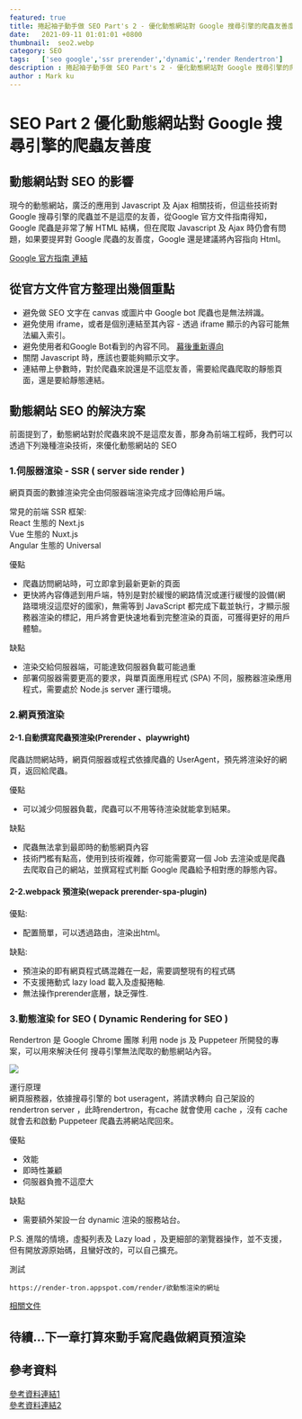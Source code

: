 ```yaml
---
featured: true
title: 捲起袖子動手做 SEO Part's 2 - 優化動態網站對 Google 搜尋引擎的爬蟲友善度
date:   2021-09-11 01:01:01 +0800
thumbnail:  seo2.webp
category: SEO
tags:   ['seo google','ssr prerender','dynamic','render Rendertron']
description : 捲起袖子動手做 SEO Part's 2 - 優化動態網站對 Google 搜尋引擎的爬蟲友善度
author : Mark ku
---
```

# SEO Part 2 優化動態網站對 Google 搜尋引擎的爬蟲友善度
## 動態網站對 SEO 的影響
現今的動態網站，廣泛的應用到 Javascript 及 Ajax 相關技術，但這些技術對 Google 搜尋引擎的爬蟲並不是這麼的友善，從Google 官方文件指南得知，Google 爬蟲是非常了解 HTML 結構，但在爬取 Javascript 及 Ajax  時仍會有問題，如果要提昇對 Google 爬蟲的友善度，Google 還是建議將內容指向 Html。  

[Google 官方指南 連結](https://developers.google.com/search/docs/advanced/guidelines/ajax?hl=zh-tw)

## 從官方文件官方整理出幾個重點
* 避免做 SEO 文字在 canvas 或圖片中 Google bot 爬蟲也是無法辨識。
* 避免使用 iframe，或者是個別連結至其內容 - 透過 iframe 顯示的內容可能無法編入索引。
* 避免使用者和Google Bot看到的內容不同。
 [幕後重新導向](https://developers.google.com/search/docs/advanced/guidelines/sneaky-redirects?hl=zh-tw)  
* 關閉 Javascript 時，應該也要能夠顯示文字。
* 連結帶上參數時，對於爬蟲來說還是不這麼友善，需要給爬蟲爬取的靜態頁面，還是要給靜態連結。

## 動態網站 SEO 的解決方案
前面提到了，動態網站對於爬蟲來說不是這麼友善，那身為前端工程師，我們可以透過下列幾種渲染技術，來優化動態網站的 SEO
### 1.伺服器渲染 - SSR ( server side render )   
網頁頁面的數據渲染完全由伺服器端渲染完成才回傳給用戶端。   

常見的前端 SSR 框架:  
React 生態的 Next.js  
Vue 生態的 Nuxt.js  
Angular 生態的 Universal

優點     
* 爬蟲訪問網站時，可立即拿到最新更新的頁面  
* 更快將內容傳遞到用戶端，特別是對於緩慢的網路情況或運行緩慢的設備(網路環境沒這麼好的國家)，無需等到 JavaScript 都完成下載並執行，才顯示服務器渲染的標記，用戶將會更快速地看到完整渲染的頁面，可獲得更好的用戶體驗。  

缺點  
* 渲染交給伺服器端，可能達致伺服器負載可能過重
* 部署伺服器需要更高的要求，與單頁面應用程式 (SPA) 不同，服務器渲染應用程式，需要處於 Node.js server 運行環境。

### 2.網頁預渲染 

#### 2-1.自動撰寫爬蟲預渲染(Prerender 、playwright)
爬蟲訪問網站時，網頁伺服器或程式依據爬蟲的 UserAgent，預先將渲染好的網頁，返回給爬蟲。  

優點  
* 可以減少伺服器負載，爬蟲可以不用等待渲染就能拿到結果。

缺點  
* 爬蟲無法拿到最即時的動態網頁內容  
* 技術門檻有點高，使用到技術複雜，你可能需要寫一個 Job 去渲染或是爬蟲去爬取自己的網站，並撰寫程式判斷 Google 爬蟲給予相對應的靜態內容。

#### 2-2.webpack 預渲染(wepack prerender-spa-plugin)
優點: 
* 配置簡單，可以透過路由，渲染出html。

缺點: 
* 預渲染的即有網頁程式碼混雜在一起，需要調整現有的程式碼
* 不支援捲動式 lazy load 載入及虛擬捲軸. 
* 無法操作prerender底層，缺乏彈性.

### 3.動態渲染 for SEO ( Dynamic Rendering for SEO )  
Rendertron 是 Google Chrome 團隊 利用 node js 及 Puppeteer 所開發的專案，可以用來解決任何 搜尋引擎無法爬取的動態網站內容。  

![](https://i.imgur.com/JdTsLbH.png)  

運行原理  
網頁服務器，依據搜尋引擎的 bot useragent，將請求轉向 自己架設的 rendertron server ，此時rendertron，有cache 就會使用 cache ，沒有 cache 就會去和啟動 Puppeteer 爬蟲去將網站爬回來。  

優點  
* 效能
* 即時性兼顧
* 伺服器負擔不這麼大  

缺點 
* 需要額外架設一台 dynamic 渲染的服務站台。  

P.S. 進階的情境，虛擬列表及 Lazy load ，及更細部的瀏覽器操作，並不支援，但有開放源原始碼，且蠻好改的，可以自己擴充。  

測試  
```
https://render-tron.appspot.com/render/欲動態渲染的網址  
````
  
[相關文件](https://developers.google.com/search/blog/2019/01/dynamic-rendering-with-rendertron)

## 待續...下一章打算來動手寫爬蟲做網頁預渲染
 
## 參考資料
[參考資料連結1](https://medium.com/@gdumais/next-js-the-ultimate-cheat-sheet-to-page-rendering-46e4f82ce1ee)  
[參考資料連結2](https://tech.meituan.com/2018/11/15/first-contentful-paint-practice.html)


